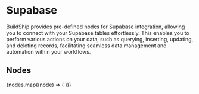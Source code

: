 
# Supabase

BuildShip provides pre-defined nodes for Supabase integration, allowing you to connect with your Supabase tables
effortlessly. This enables you to perform various actions on your data, such as querying, inserting, updating, and
deleting records, facilitating seamless data management and automation within your workflows.

## Nodes

<Cards num={3}>
  {nodes.map((node) => (
    <NodeCard
      key={node.meta.id}
      title={node.meta.name}
      image={node.meta.icon.url}
      href={`/showcase/supabase/${node.meta.id}`}
    />
  ))}
</Cards>
